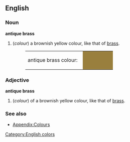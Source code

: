 ==English==
===Noun===
'''antique brass'''
#(''colour'') a brownish yellow colour, like that of [[brass]].
#:<table><tr><td>antique brass colour: &nbsp;</td><td bgcolor="#997F3D" width="80">&nbsp; </td></tr></table>

===Adjective===
'''antique brass'''
#(''colour'') of a brownish yellow colour, like that of [[brass]].

===See also===
*[[Wiktionary_Appendix:Colours|Appendix:Colours]]

[[Category:English colors]]